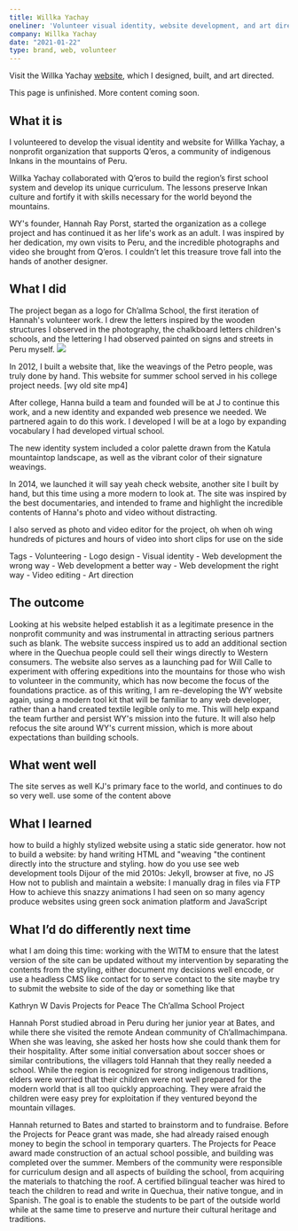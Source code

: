 ```yaml
---
title: Willka Yachay
oneliner: 'Volunteer visual identity, website development, and art direction for a nonprofit supporting indigenous Inkans in the mountains of Peru'
company: Willka Yachay
date: "2021-01-22"
type: brand, web, volunteer
---
```


<p className="bigText">Visit the Willka Yachay <a href='http://www.willkayachay.org'>website</a>, which I designed, built, and art directed.</p>

<p className="bigText">This page is unfinished. More content coming soon.</p>

## What it is
<p className="bigText"> I volunteered to develop the visual identity and website for Willka Yachay, a nonprofit organization that supports Q’eros, a community of indigenous Inkans in the mountains of Peru.</p>

Willka Yachay collaborated with Q’eros to build the region’s first school system and develop its unique curriculum. The lessons preserve Inkan culture and fortify it with skills necessary for the world beyond the mountains.

WY's founder, Hannah Ray Porst, started the organization as a college project and has continued it as her life's work as an adult. I was inspired by her dedication, my own visits to Peru, and the incredible photographs and video she brought from Q’eros. I couldn’t let this treasure trove fall into the hands of another designer.

## What I did
The project began as a logo for Ch’allma School, the first iteration of Hannah's volunteer work. I drew the letters inspired by the wooden structures I observed in the photography, the chalkboard letters children's schools, and the lettering I had observed painted on signs and streets in Peru myself.
 ![](https://firebasestorage.googleapis.com/v0/b/firescript-577a2.appspot.com/o/imgs%2Fapp%2Fjakezien%2FUK_tnWKDwL.png?alt=media&token=1720a257-8a33-498e-943f-eb6edf0c970c)

In 2012, I built a website that, like the weavings of the Petro people, was truly done by hand. This website for summer school served in his college project needs.
[wy old site mp4]

After college, Hanna build a team and founded will be at J to continue this work, and a new identity and expanded web presence we needed. We partnered again to do this work.
I developed I will be at a logo by expanding vocabulary I had developed virtual school.

The new identity system included a color palette drawn from the Katula mountaintop landscape, as well as the vibrant color of their signature weavings.

In 2014, we launched it will say yeah check website, another site I built by hand, but this time using a more modern to look at. The site was inspired by the best documentaries, and intended to frame and highlight the incredible contents of Hanna's photo and video without distracting.

I also served as photo and video editor for the project, oh when oh wing hundreds of pictures and hours of video into short clips for use on the side

Tags
    - Volunteering
    - Logo design
    - Visual identity
    - Web development the wrong way
    - Web development a better way
    - Web development the right way
    - Video editing
    - Art direction


## The outcome
Looking at his website helped establish it as a legitimate presence in the nonprofit community and was instrumental in attracting serious partners such as blank.
The website success inspired us to add an additional section where in the Quechua people could sell their wings directly to Western consumers.
The website also serves as a launching pad for Will Calle to experiment with offering expeditions into the mountains for those who wish to volunteer in the community, which has now become the focus of the foundations practice.
as of this writing, I am re-developing the WY website again, using a modern tool kit that will be familiar to any web developer, rather than a hand created textile legible only to me. This will help expand the team further and persist WY's mission into the future. It will also help refocus the site around WY's current mission, which is more about expectations than building schools.

## What went well
The site serves as well KJ's primary face to the world, and continues to do so very well.
use some of the content above

## What I learned
how to build a highly stylized website using a static side generator.
how not to build a website: by hand writing HTML and "weaving "the continent directly into the structure and styling.
how do you use see web development tools Dijour of the mid 2010s: Jekyll, browser at five, no JS
How not to publish and maintain a website: I manually drag in files via FTP
How to achieve this snazzy animations I had seen on so many agency produce websites using green sock animation platform and JavaScript

## What I’d do differently next time
what I am doing this time: working with the WITM to ensure that the latest version of the site can be updated without my intervention by separating the contents from the styling,
either document my decisions well encode, or use a headless CMS like contact for to serve contact to the site
maybe try to submit the website to side of the day or something like that

Kathryn W Davis Projects for Peace
The Ch’allma School Project

Hannah Porst studied abroad in Peru during her junior year at Bates, and while there she visited the remote Andean community of Ch’allmachimpana. When she was leaving, she asked her hosts how she could thank them for their hospitality. After some initial conversation about soccer shoes or similar contributions, the villagers told Hannah that they really needed a school. While the region is recognized for strong indigenous traditions, elders were worried that their children were not well prepared for the modern world that is all too quickly approaching. They were afraid the children were easy prey for exploitation if they ventured beyond the mountain villages.

Hannah returned to Bates and started to brainstorm and to fundraise. Before the Projects for Peace grant was made, she had already raised enough money to begin the school in temporary quarters. The Projects for Peace award made construction of an actual school possible, and building was completed over the summer. Members of the community were responsible for curriculum design and all aspects of building the school, from acquiring the materials to thatching the roof. A certified bilingual teacher was hired to teach the children to read and write in Quechua, their native tongue, and in Spanish. The goal is to enable the students to be part of the outside world while at the same time to preserve and nurture their cultural heritage and traditions.
